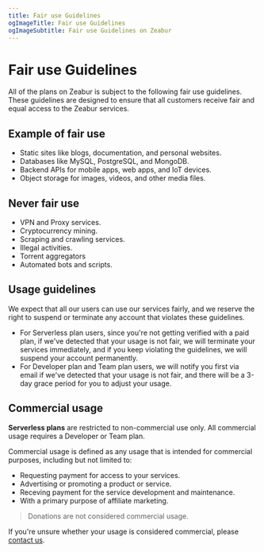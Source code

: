 ```yaml
---
title: Fair use Guidelines
ogImageTitle: Fair use Guidelines
ogImageSubtitle: Fair use Guidelines on Zeabur
---
```


# Fair use Guidelines

All of the plans on Zeabur is subject to the following fair use guidelines. These guidelines are designed to ensure that all customers receive fair and equal access to the Zeabur services.

## Example of fair use

- Static sites like blogs, documentation, and personal websites.
- Databases like MySQL, PostgreSQL, and MongoDB.
- Backend APIs for mobile apps, web apps, and IoT devices.
- Object storage for images, videos, and other media files.

## Never fair use

- VPN and Proxy services.
- Cryptocurrency mining.
- Scraping and crawling services.
- Illegal activities.
- Torrent aggregators
- Automated bots and scripts.

## Usage guidelines

We expect that all our users can use our services fairly, and we reserve the right to suspend or terminate any account that violates these guidelines.

- For Serverless plan users, since you're not getting verified with a paid plan, if we've detected that your usage is not fair, we will terminate your services immediately, and if you keep violating the guidelines, we will suspend your account permanently.
- For Developer plan and Team plan users, we will notify you first via email if we've detected that your usage is not fair, and there will be a 3-day grace period for you to adjust your usage.

## Commercial usage

**Serverless plans** are restricted to non-commercial use only. All commercial usage requires a Developer or Team plan.

Commercial usage is defined as any usage that is intended for commercial purposes, including but not limited to:

- Requesting payment for access to your services.
- Advertising or promoting a product or service.
- Receving payment for the service development and maintenance.
- With a primary purpose of affiliate marketing.

> Donations are not considered commercial usage.

If you're unsure whether your usage is considered commercial, please [contact us](mailto:contact@zeabur.com).
